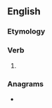 ==English==

===Etymology===
{{suffix|en|dare|eth}}

===Verb===
{{head|en|verb form}}

# {{en-archaic third-person singular of|dare}}

===Anagrams===
* {{anagrams|en|a=adehrt|Dehart|dearth|hatred|hetdar|thread}}